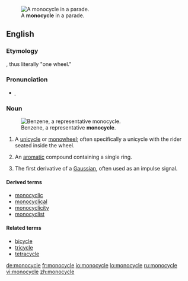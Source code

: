 [[Image:Monowheel.jpg|thumb|A '''monocycle''' in a parade.]]
==English==
===Etymology===
{{prefix|mono|cycle}}, thus literally "one wheel."

===Pronunciation===
*{{IPA|ˈmɑnoʊˌsaɪkl}}̩ {{qualifier|US}}

===Noun===
{{en-noun}}
[[Image:Benzene-2D-flat.png|thumb|Benzene, a representative '''monocycle'''.]]
# A [[unicycle]] or [[monowheel]]; often specifically a unicycle with the rider seated inside the wheel.
# {{organic chemistry}} An [[aromatic]] compound containing a single ring.
# {{communications}} The first derivative of a [[Gaussian]], often used as an impulse signal.

====Derived terms====
*[[monocyclic]]
*[[monocyclical]]
*[[monocyclicity]]
*[[monocyclist]]

====Related terms====
*[[bicycle]]
*[[tricycle]]
*[[tetracycle]]

[[de:monocycle]]
[[fr:monocycle]]
[[io:monocycle]]
[[lo:monocycle]]
[[ru:monocycle]]
[[vi:monocycle]]
[[zh:monocycle]]